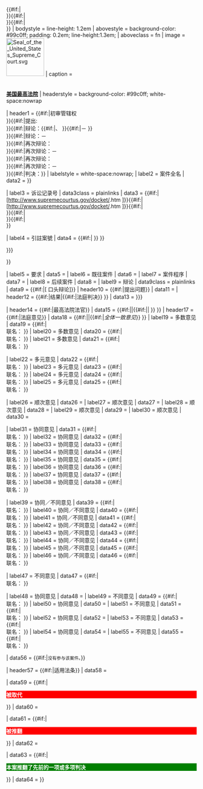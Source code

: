 {{Infobox
| above       = {{{Litigants|<includeonly>{{PAGENAME}}</includeonly>}}}{{#if:{{{Litigants2|}}}|<br />{{{Litigants2}}} }}{{#if:{{{Litigants3|}}}|<br />{{{Litigants3}}} }}{{#if:{{{Litigants4|}}}|<br />{{{Litigants4}}} }}{{#if:{{{Litigants5|}}}|<br />{{{Litigants5}}} }}
| bodystyle   = line-height: 1.2em
| abovestyle  = background-color: #99c0ff; padding: 0.2em; line-height:1.3em;
| aboveclass  = fn
| image       = <includeonly>[[Image:Seal of the United States Supreme Court.svg|100px]]</includeonly>
| caption     = <includeonly><div style="padding:3px 0;"></div>'''[[美国最高法院]]'''</includeonly>
| headerstyle = background-color: #99c0ff; white-space:nowrap

| header1     = {{#if:{{{Outcome|}}}|初审管辖权<br />}}{{#if:{{{SubmitDate|}}}|提出:{{{SubmitYear}}}{{{SubmitDate}}}<br />}}{{#if:{{{ArgueDate|}}}|辩论：{{{ArgueYear}}}{{{ArgueDate}}}{{#if:{{{ArgueDateB|}}}|、{{{ArgueDateB}}} }}{{#if:{{{ArgueDateC|}}}|－{{{ArgueDateC}}} }}<br />}}{{#if:{{{ArgueDateA|}}}|辩论：{{{ArgueYear}}}{{{ArgueDateA}}}－{{{ArgueDateB}}}<br />}}{{#if:{{{ReargueDate|}}}|再次辩论：{{{ReargueYear}}}{{{ReargueDate}}}<br />}}{{#if:{{{ReargueDateA|}}}|再次辩论：{{{ReargueYear}}}{{{ReargueDateA}}}－{{{ReargueDateB}}}<br />}}{{#if:{{{ReargueDate2|}}}|再次辩论：{{{ReargueYear2}}}{{{ReargueDate2}}}<br />}}{{#if:{{{ReargueDateA2|}}}|再次辩论：{{{ReargueYear2}}}{{{ReargueDateA2}}}－{{{ReargueDateB2}}}<br />}}{{#if:{{{DecideDate|}}}|判决：{{{DecideYear}}}{{{DecideDate}}}}}
| labelstyle = white-space:nowrap;
| label2      = 案件全名
| data2       = <includeonly>{{{FullName|{{PAGENAME}}}}}</includeonly>

| label3      = 诉讼记录号
| data3class  = plainlinks
| data3       = {{#if:{{{Docket|}}}| <includeonly>[http://www.supremecourtus.gov/docket/{{{Docket}}}.htm</includeonly> {{{Docket}}}<includeonly>]</includeonly>}}{{#if:{{{Docket2|}}}|<br /><includeonly>[http://www.supremecourtus.gov/docket/{{{Docket2}}}.htm</includeonly> {{{Docket2}}}<includeonly>]</includeonly>}}{{#if:{{{Docket3|}}}|<br />{{{Docket3|}}} }}{{#if:{{{Docket4|}}}|<br />{{{Docket4}}} }}{{#if:{{{Docket5|}}}|<br />{{{Docket5}}} }}

| label4      = 引註案號
| data4       = <includeonly>{{#if:{{{USVol|}}}|{{lang|en|{{{USVol}}} [[美国最高法院判例报告|U.S.]] {{#ifeq:{{{USPage}}}|___|___|{{#ifexpr: {{{USVol}}} > 540|{{{USPage}}}|[https://supreme.justia.com/us/{{{USVol}}}/{{{USPage}}}/case.html {{{USPage}}}] }} }} }}<div>{{lang|en|{{{ParallelCitations|{{{Citation|}}}}}}}}</div>}}</includeonly>

| label5      = 要求
| data5       = {{{Claim|}}}
| label6      = 既往案件
| data6       = {{{Prior|}}}
| label7      = 案件程序
| data7       = {{{Procedural|}}}
| label8      = 后续案件
| data8       = {{{Subsequent|}}}
| label9      = 辩论
| data9class  = plainlinks
| data9       = {{#if:{{{OralArgument|}}}|<includeonly>[</includeonly>{{{OralArgument}}}<includeonly> 口头辩论]</includeonly>}}
| header10     = {{#if:{{{QuestionsPresented|}}}|提出问题}}
| data11       = {{{QuestionsPresented|}}}
| header12    = {{#if:{{{Outcome|}}}|结果|{{#if:{{{Holding|}}}|法庭判决}} }}
| data13      = {{{Outcome|{{{Holding|}}} }}}

| header14    = {{#if:{{{SCOTUS|}}}|最高法院法官}}
| data15      = <includeonly>{{#if:{{{SCOTUS|}}}|{{Infobox SCOTUS case/courts|{{{SCOTUS}}} }}|{{#if:{{{Outcome|}}}|{{{SCOTUS}}}|{{{category|}}} }} }}</includeonly>
| header17    = <includeonly>{{#if:{{{Majority|}}}{{{Plurality|}}}{{{PerCuriam|}}}|法庭意见}}</includeonly>
| data18      = <includeonly>{{#if:{{{QuestionsPresented|}}}||{{#if:{{{PerCuriam|}}}|''全体一致意见''}} }}
</includeonly>
| label19     = 多数意见
| data19      = {{{Majority|}}}{{#if:{{{JoinMajority|}}}|<br />联名：{{{JoinMajority}}} }}
| label20     = 多数意见
| data20      = {{{Majority2|}}}{{#if:{{{JoinMajority2|}}}|<br />联名：{{{JoinMajority2}}} }}
| label21     = 多数意见
| data21      = {{{Majority3|}}}{{#if:{{{JoinMajority3|}}}|<br />联名：{{{JoinMajority3}}} }}

| label22     = 多元意见
| data22      = {{{Plurality|}}}{{#if:{{{JoinPlurality|}}}|<br />联名：{{{JoinPlurality}}} }}
| label23     = 多元意见
| data23      = {{{Plurality2|}}}{{#if:{{{JoinPlurality2|}}}|<br />联名：{{{JoinPlurality2}}} }}
| label24     = 多元意见
| data24      = {{{Plurality3|}}}{{#if:{{{JoinPlurality3|}}}|<br />联名：{{{JoinPlurality3}}} }}
| label25     = 多元意见
| data25      = {{{Plurality4|}}}{{#if:{{{JoinPlurality4|}}}|<br />联名：{{{JoinPlurality4}}} }}

| label26     = 顺次意见
| data26      = {{{Seriatim|}}}
| label27     = 顺次意见
| data27      = {{{Seriatim2|}}}
| label28     = 顺次意见
| data28      = {{{Seriatim3|}}}
| label29     = 顺次意见
| data29      = {{{Seriatim4|}}}
| label30     = 顺次意见
| data30      = {{{Seriatim5|}}}

| label31     = 协同意见
| data31      = {{{Concurrence|}}}{{#if:{{{JoinConcurrence|}}}|<br />联名：{{{JoinConcurrence}}} }}
| label32     = 协同意见
| data32      = {{{Concurrence2|}}}{{#if:{{{JoinConcurrence2|}}}|<br />联名：{{{JoinConcurrence2}}} }}
| label33     = 协同意见
| data33      = {{{Concurrence3|}}}{{#if:{{{JoinConcurrence3|}}}|<br />联名：{{{JoinConcurrence3}}} }}
| label34     = 协同意见
| data34      = {{{Concurrence4|}}}{{#if:{{{JoinConcurrence4|}}}|<br />联名：{{{JoinConcurrence4}}} }}
| label35     = 协同意见
| data35      = {{{Concurrence5|}}}{{#if:{{{JoinConcurrence5|}}}|<br />联名：{{{JoinConcurrence5}}} }}
| label36     = 协同意见
| data36      = {{{Concurrence6|}}}{{#if:{{{JoinConcurrence6|}}}|<br />联名：{{{JoinConcurrence6}}} }}
| label37     = 协同意见
| data37      = {{{Concurrence7|}}}{{#if:{{{JoinConcurrence7|}}}|<br />联名：{{{JoinConcurrence7}}} }}
| label38     = 协同意见
| data38      = {{{Concurrence8|}}}{{#if:{{{JoinConcurrence8|}}}|<br />联名：{{{JoinConcurrence8}}} }}

| label39     = 协同／不同意见
| data39      = {{{Concurrence/Dissent|}}}{{#if:{{{JoinConcurrence/Dissent|}}}|<br />联名：{{{JoinConcurrence/Dissent}}} }}
| label40     = 协同／不同意见
| data40      = {{{Concurrence/Dissent2|}}}{{#if:{{{JoinConcurrence/Dissent2|}}}|<br />联名：{{{JoinConcurrence/Dissent2}}} }}
| label41     = 协同／不同意见
| data41      = {{{Concurrence/Dissent3|}}}{{#if:{{{JoinConcurrence/Dissent3|}}}|<br />联名：{{{JoinConcurrence/Dissent3}}} }}
| label42     = 协同／不同意见
| data42      = {{{Concurrence/Dissent4|}}}{{#if:{{{JoinConcurrence/Dissent4|}}}|<br />联名：{{{JoinConcurrence/Dissent4}}} }}
| label43     = 协同／不同意见
| data43      = {{{Concurrence/Dissent5|}}}{{#if:{{{JoinConcurrence/Dissent5|}}}|<br />联名：{{{JoinConcurrence/Dissent5}}} }}
| label44     = 协同／不同意见
| data44      = {{{Concurrence/Dissent6|}}}{{#if:{{{JoinConcurrence/Dissent6|}}}|<br />联名：{{{JoinConcurrence/Dissent6}}} }}
| label45     = 协同／不同意见
| data45      = {{{Concurrence/Dissent7|}}}{{#if:{{{JoinConcurrence/Dissent7|}}}|<br />联名：{{{JoinConcurrence/Dissent7}}} }}
| label46     = 协同／不同意见
| data46      = {{{Concurrence/Dissent8|}}}{{#if:{{{JoinConcurrence/Dissent8|}}}|<br />联名：{{{JoinConcurrence/Dissent8}}} }}

| label47     = 不同意见
| data47      = {{{Dissent|}}}{{#if:{{{JoinDissent|}}}|<br />联名：{{{JoinDissent}}} }}

| label48     = 协同意见
| data48      = {{{ConcurrenceDissent|}}}
| label49     = 不同意见
| data49      = {{{Dissent2|}}}{{#if:{{{JoinDissent2|}}}|<br />联名：{{{JoinDissent2}}} }}
| label50     = 协同意见
| data50      = {{{ConcurrenceDissent2|}}}
| label51     = 不同意见
| data51      = {{{Dissent3|}}}{{#if:{{{JoinDissent3|}}}|<br />联名：{{{JoinDissent3}}} }}
| label52     = 协同意见
| data52      = {{{ConcurrenceDissent3|}}}
| label53     = 不同意见
| data53      = {{{Dissent4|}}}{{#if:{{{JoinDissent4|}}}|<br />联名：{{{JoinDissent4}}} }}
| label54     = 协同意见
| data54      = {{{ConcurrenceDissent4|}}}
| label55     = 不同意见
| data55      = {{{Dissent5|}}}{{#if:{{{JoinDissent5|}}}|<br />联名：{{{JoinDissent5}}} }}

| data56      = {{#if:{{{NotParticipating|}}}|<small>{{{NotParticipating}}}没有参与该案件。</small>}}

| header57    = {{#if:{{{LawsApplied|}}}|适用法条}}
| data58      = {{{LawsApplied|}}}

| data59      = {{#if:{{{Superseded|}}}|<div style="background-color: red; color: white; font-weight: bold">被取代</div>}}
| data60      = {{{Superseded|}}}

| data61      = {{#if:{{{Overruled|}}}|<div style="background-color: red; color: white; font-weight: bold">被推翻</div>}}
| data62      = {{{Overruled|}}}

| data63       = {{#if:{{{Overturned previous case|}}}|<div style="background-color: green; color: white; font-weight: bold">本案推翻了先前的一项或多项判决</div>}}
| data64       = {{{Overturned previous case|}}}
}}<noinclude>
{{Documentation}}
</noinclude>
